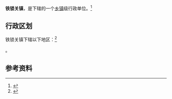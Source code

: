 {{中国乡级行政区|61/07/26/109/000}}

'''铁锁关镇'''，是{{PRC admin/fullname|61/07/26/109/000|3}}下辖的一个[[乡镇|乡镇]]级行政单位。<ref>{{PRC admin/ref sgc|{{PRC admin/parent|61/07/26/109/000}}}}</ref>

== 行政区划 ==

铁锁关镇下辖以下地区：<ref>{{PRC admin/ref sgc|61/07/26/109/000}}</ref>

{{PRC admin/children|61/07/26/109/000}}。

== 参考资料 ==

{{reflist}}

{{行政区划小作品}}
{{PRC admin/navcat|61/07/26/109/000}}